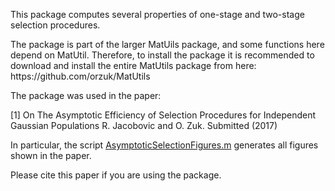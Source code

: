 This package computes several properties of one-stage and two-stage selection procedures. 


The package is part of the larger MatUils package, and some functions here depend on MatUtil. Therefore, to install the package 
it is recommended to download and install the entire MatUtils package from here: 
https://github.com/orzuk/MatUtils

The package was used in the paper: 

[1] On The Asymptotic Efficiency of Selection Procedures for Independent Gaussian Populations 
R. Jacobovic and O. Zuk. 
Submitted (2017) 

In particular, the script [AsymptoticSelectionFigures.m](https://github.com/orzuk/MatUtils/edit/master/stats/ranking_selection/AsymptoticSelectionFigures.m) generates all figures shown in the paper. 

Please cite this paper if you are using the package. 

